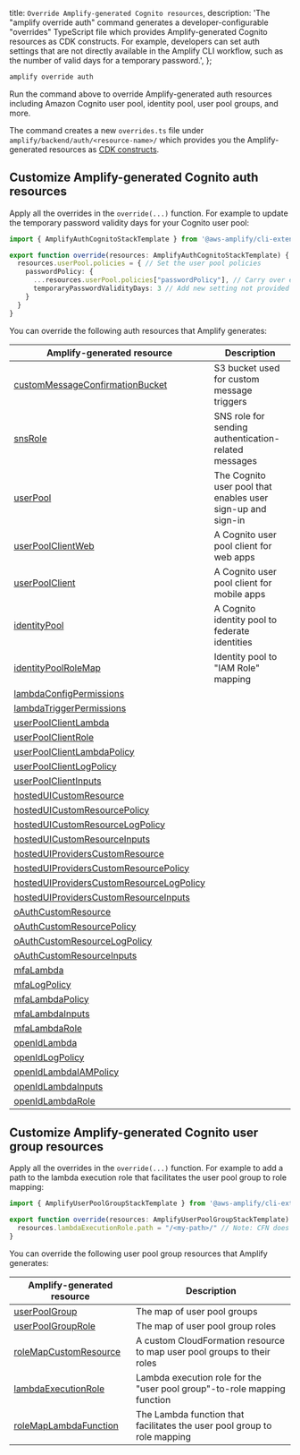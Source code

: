   title: `Override Amplify-generated Cognito resources`,
  description: 'The "amplify override auth" command generates a developer-configurable "overrides" TypeScript file which provides Amplify-generated Cognito resources as CDK constructs. For example, developers can set auth settings that are not directly available in the Amplify CLI workflow, such as the number of valid days for a temporary password.',
};

```bash
amplify override auth
```

Run the command above to override Amplify-generated auth resources including Amazon Cognito user pool, identity pool, user pool groups, and more.

The command creates a new `overrides.ts` file under `amplify/backend/auth/<resource-name>/` which provides you the Amplify-generated resources as [CDK constructs](https://docs.aws.amazon.com/cdk/latest/guide/home.html).

## Customize Amplify-generated Cognito auth resources

Apply all the overrides in the `override(...)` function. For example to update the temporary password validity days for your Cognito user pool:
```ts
import { AmplifyAuthCognitoStackTemplate } from '@aws-amplify/cli-extensibility-helper';

export function override(resources: AmplifyAuthCognitoStackTemplate) {
  resources.userPool.policies = { // Set the user pool policies
    passwordPolicy: {
      ...resources.userPool.policies["passwordPolicy"], // Carry over existing settings
      temporaryPasswordValidityDays: 3 // Add new setting not provided Amplify's default
    }
  }    
}
```

You can override the following auth resources that Amplify generates:

|Amplify-generated resource|Description|
|-|-|
|[customMessageConfirmationBucket](http://docs.aws.amazon.com/AWSCloudFormation/latest/UserGuide/aws-properties-s3-bucket.html)|S3 bucket used for custom message triggers|
|[snsRole](https://docs.aws.amazon.com/AWSCloudFormation/latest/UserGuide/aws-resource-iam-role.html)|SNS role for sending authentication-related messages|
|[userPool](https://docs.aws.amazon.com/AWSCloudFormation/latest/UserGuide/aws-resource-cognito-userpool.html)|The Cognito user pool that enables user sign-up and sign-in|
|[userPoolClientWeb](https://docs.aws.amazon.com/AWSCloudFormation/latest/UserGuide/aws-resource-cognito-userpoolclient.html)|A Cognito user pool client for web apps|
|[userPoolClient](https://docs.aws.amazon.com/AWSCloudFormation/latest/UserGuide/aws-resource-cognito-userpoolclient.html)|A Cognito user pool client for mobile apps|
|[identityPool](https://docs.aws.amazon.com/AWSCloudFormation/latest/UserGuide/aws-resource-cognito-identitypool.html)|A Cognito identity pool to federate identities|
|[identityPoolRoleMap](https://docs.aws.amazon.com/AWSCloudFormation/latest/UserGuide/aws-resource-cognito-identitypoolroleattachment.html)|Identity pool to "IAM Role" mapping|
|[lambdaConfigPermissions](https://docs.aws.amazon.com/AWSCloudFormation/latest/UserGuide/aws-resource-lambda-permission.html)||
|[lambdaTriggerPermissions](https://docs.aws.amazon.com/AWSCloudFormation/latest/UserGuide/aws-resource-iam-policy.html)||
|[userPoolClientLambda](https://docs.aws.amazon.com/AWSCloudFormation/latest/UserGuide/aws-resource-lambda-function.html)||
|[userPoolClientRole](https://docs.aws.amazon.com/AWSCloudFormation/latest/UserGuide/aws-resource-iam-role.html)||
|[userPoolClientLambdaPolicy](https://docs.aws.amazon.com/AWSCloudFormation/latest/UserGuide/aws-resource-iam-policy.html)||
|[userPoolClientLogPolicy](https://docs.aws.amazon.com/AWSCloudFormation/latest/UserGuide/aws-resource-iam-policy.html)||
|[userPoolClientInputs](https://docs.aws.amazon.com/cdk/api/latest/docs/@aws-cdk_aws-cloudformation.CustomResource.html)||
|[hostedUICustomResource](https://docs.aws.amazon.com/AWSCloudFormation/latest/UserGuide/aws-resource-lambda-function.html)||
|[hostedUICustomResourcePolicy](https://docs.aws.amazon.com/AWSCloudFormation/latest/UserGuide/aws-resource-iam-policy.html)||
|[hostedUICustomResourceLogPolicy](https://docs.aws.amazon.com/AWSCloudFormation/latest/UserGuide/aws-resource-iam-policy.html)||
|[hostedUICustomResourceInputs](https://docs.aws.amazon.com/cdk/api/latest/docs/@aws-cdk_aws-cloudformation.CustomResource.html)||
|[hostedUIProvidersCustomResource](https://docs.aws.amazon.com/AWSCloudFormation/latest/UserGuide/aws-resource-lambda-function.html)||
|[hostedUIProvidersCustomResourcePolicy](https://docs.aws.amazon.com/AWSCloudFormation/latest/UserGuide/aws-resource-iam-policy.html)||
|[hostedUIProvidersCustomResourceLogPolicy](https://docs.aws.amazon.com/AWSCloudFormation/latest/UserGuide/aws-resource-iam-policy.html)||
|[hostedUIProvidersCustomResourceInputs](https://docs.aws.amazon.com/cdk/api/latest/docs/@aws-cdk_aws-cloudformation.CustomResource.html)||
|[oAuthCustomResource](https://docs.aws.amazon.com/AWSCloudFormation/latest/UserGuide/aws-resource-lambda-function.html)||
|[oAuthCustomResourcePolicy](https://docs.aws.amazon.com/AWSCloudFormation/latest/UserGuide/aws-resource-iam-policy.html)||
|[oAuthCustomResourceLogPolicy](https://docs.aws.amazon.com/AWSCloudFormation/latest/UserGuide/aws-resource-iam-policy.html)||
|[oAuthCustomResourceInputs](https://docs.aws.amazon.com/cdk/api/latest/docs/@aws-cdk_aws-cloudformation.CustomResource.html)||
|[mfaLambda](https://docs.aws.amazon.com/AWSCloudFormation/latest/UserGuide/aws-resource-lambda-function.html)||
|[mfaLogPolicy](https://docs.aws.amazon.com/AWSCloudFormation/latest/UserGuide/aws-resource-iam-policy.html)||
|[mfaLambdaPolicy](https://docs.aws.amazon.com/AWSCloudFormation/latest/UserGuide/aws-resource-iam-policy.html)||
|[mfaLambdaInputs](https://docs.aws.amazon.com/cdk/api/latest/docs/@aws-cdk_aws-cloudformation.CustomResource.html)||
|[mfaLambdaRole](https://docs.aws.amazon.com/AWSCloudFormation/latest/UserGuide/aws-resource-iam-role.html)||
|[openIdLambda](https://docs.aws.amazon.com/AWSCloudFormation/latest/UserGuide/aws-resource-lambda-function.html)||
|[openIdLogPolicy](https://docs.aws.amazon.com/AWSCloudFormation/latest/UserGuide/aws-resource-iam-policy.html)||
|[openIdLambdaIAMPolicy](https://docs.aws.amazon.com/AWSCloudFormation/latest/UserGuide/aws-resource-iam-policy.html)||
|[openIdLambdaInputs](https://docs.aws.amazon.com/cdk/api/latest/docs/@aws-cdk_aws-cloudformation.CustomResource.html)||
|[openIdLambdaRole](https://docs.aws.amazon.com/AWSCloudFormation/latest/UserGuide/aws-resource-iam-role.html)||

## Customize Amplify-generated Cognito user group resources

Apply all the overrides in the `override(...)` function. For example to add a path to the lambda execution role that facilitates the user pool group to role mapping:
```ts
import { AmplifyUserPoolGroupStackTemplate } from '@aws-amplify/cli-extensibility-helper';

export function override(resources: AmplifyUserPoolGroupStackTemplate) {
  resources.lambdaExecutionRole.path = "/<my-path>/" // Note: CFN does not allow you to modify the path after creation
}
```

You can override the following user pool group resources that Amplify generates:

|Amplify-generated resource|Description|
|-|-|
|[userPoolGroup](https://docs.aws.amazon.com/AWSCloudFormation/latest/UserGuide/aws-resource-cognito-userpoolgroup.html)|The map of user pool groups|
|[userPoolGroupRole](https://docs.aws.amazon.com/AWSCloudFormation/latest/UserGuide/aws-resource-iam-role.html)|The map of user pool group roles|
|[roleMapCustomResource](https://docs.aws.amazon.com/cdk/api/latest/docs/@aws-cdk_aws-cloudformation.CustomResource.html)|A custom CloudFormation resource to map user pool groups to their roles|
|[lambdaExecutionRole](iam.CfnRole)|Lambda execution role for the "user pool group"-to-role mapping function|
|[roleMapLambdaFunction](https://docs.aws.amazon.com/AWSCloudFormation/latest/UserGuide/aws-resource-lambda-function.html)|The Lambda function that facilitates the user pool group to role mapping|